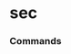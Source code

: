 # sec


### Commands
<ul className='grid grid-cols-1 md:grid-cols-2 lg:grid-cols-3 xl:grid-cols-4 gap-4 -ml-6'>
<ReferenceCard
    title="schema_files"
    description="Get lists of SEC XML schema files by year."
    url="sec/schema_files"
    command
/><ReferenceCard
    title="sic_search"
    description="Fuzzy search for Industry Titles, Reporting Office, and SIC Codes."
    url="sec/sic_search"
    command
/><ReferenceCard
    title="symbol_map"
    description="Get the ticker symbol corresponding to a company's CIK."
    url="sec/symbol_map"
    command
/><ReferenceCard
    title="institutions_search"
    description="Look up institutions regulated by the SEC."
    url="sec/institutions_search"
    command
/><ReferenceCard
    title="cik_map"
    description="Get the CIK number corresponding to a ticker symbol."
    url="sec/cik_map"
    command
/><ReferenceCard
    title="rss_litigation"
    description="The RSS feed provides links to litigation releases concerning civil lawsuits brought by the..."
    url="sec/rss_litigation"
    command
/>
</ul>


